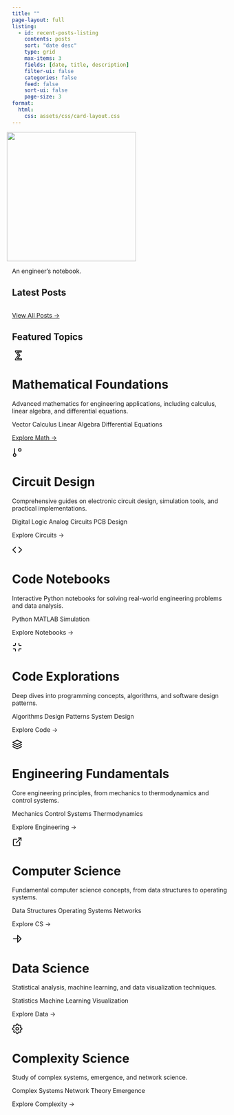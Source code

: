 ```yaml
---
title: ""
page-layout: full
listing:
  - id: recent-posts-listing
    contents: posts
    sort: "date desc"
    type: grid
    max-items: 3
    fields: [date, title, description]
    filter-ui: false
    categories: false
    feed: false
    sort-ui: false
    page-size: 3
format:
  html:
    css: assets/css/card-layout.css
---
```


::: {.content-container}
![](assets/images/logo.svg){width=300px style="margin-left: -0.75rem;"}

::: {.section-description}
An engineer's notebook.
:::
:::

## Latest Posts

::: {#recent-posts-listing}
:::

[View All Posts →](posts/index.qmd){.explore-link style="display: block; margin-top: 2rem;"}

## Featured Topics
:::: {.card-grid}

<div class="card math-card">
<div class="card-header">
<div class="icon-container">
  <svg xmlns="http://www.w3.org/2000/svg" width="24" height="24" viewBox="0 0 24 24" fill="none" stroke="currentColor" stroke-width="2" stroke-linecap="round" stroke-linejoin="round">
    <text x="6" y="20" font-size="24" font-weight="bold">∑</text>
  </svg>
</div>
<h1 class="card-title">Mathematical Foundations</h1>
</div>

Advanced mathematics for engineering applications, including calculus, linear algebra, and differential equations.

<div class="tag-container">
<span class="tag">Vector Calculus</span>
<span class="tag">Linear Algebra</span>
<span class="tag">Differential Equations</span>
</div>

[Explore Math →](/math){.explore-link}
</div>

<div class="card circuit-card">
<div class="card-header">
<div class="icon-container">
  <svg xmlns="http://www.w3.org/2000/svg" width="24" height="24" viewBox="0 0 24 24" fill="none" stroke="currentColor" stroke-width="2" stroke-linecap="round" stroke-linejoin="round">
    <path d="M6 3v12"/>
    <path d="M18 9a3 3 0 1 0 0-6 3 3 0 0 0 0 6z"/>
    <path d="M6 21a3 3 0 1 0 0-6 3 3 0 0 0 0 6z"/>
  </svg>
</div>
<h1 class="card-title">Circuit Design</h1>
</div>

Comprehensive guides on electronic circuit design, simulation tools, and practical implementations.

<div class="tag-container">
<span class="tag">Digital Logic</span>
<span class="tag">Analog Circuits</span>
<span class="tag">PCB Design</span>
</div>

[Explore Circuits →]{.explore-link}
</div>

<div class="card code-card">
<div class="card-header">
<div class="icon-container">
  <svg xmlns="http://www.w3.org/2000/svg" width="24" height="24" viewBox="0 0 24 24" fill="none" stroke="currentColor" stroke-width="2" stroke-linecap="round" stroke-linejoin="round">
    <polyline points="16 18 22 12 16 6"/>
    <polyline points="8 6 2 12 8 18"/>
  </svg>
</div>
<h1 class="card-title">Code Notebooks</h1>
</div>

Interactive Python notebooks for solving real-world engineering problems and data analysis.

<div class="tag-container">
<span class="tag">Python</span>
<span class="tag">MATLAB</span>
<span class="tag">Simulation</span>
</div>

[Explore Notebooks →]{.explore-link}
</div>

<div class="card code-explore-card">
<div class="card-header">
<div class="icon-container">
  <svg xmlns="http://www.w3.org/2000/svg" width="24" height="24" viewBox="0 0 24 24" fill="none" stroke="currentColor" stroke-width="2" stroke-linecap="round" stroke-linejoin="round">
    <path d="M8 3v3a2 2 0 0 1-2 2H3m18 0h-3a2 2 0 0 1-2-2V3m0 18v-3a2 2 0 0 1 2-2h3M3 16h3a2 2 0 0 1 2 2v3"/>
  </svg>
</div>
<h1 class="card-title">Code Explorations</h1>
</div>

Deep dives into programming concepts, algorithms, and software design patterns.

<div class="tag-container">
<span class="tag">Algorithms</span>
<span class="tag">Design Patterns</span>
<span class="tag">System Design</span>
</div>

[Explore Code →]{.explore-link}
</div>

<div class="card eng-card">
<div class="card-header">
<div class="icon-container">
  <svg xmlns="http://www.w3.org/2000/svg" width="24" height="24" viewBox="0 0 24 24" fill="none" stroke="currentColor" stroke-width="2" stroke-linecap="round" stroke-linejoin="round">
    <path d="M12 2L2 7l10 5 10-5-10-5zM2 17l10 5 10-5M2 12l10 5 10-5"/>
  </svg>
</div>
<h1 class="card-title">Engineering Fundamentals</h1>
</div>

Core engineering principles, from mechanics to thermodynamics and control systems.

<div class="tag-container">
<span class="tag">Mechanics</span>
<span class="tag">Control Systems</span>
<span class="tag">Thermodynamics</span>
</div>

[Explore Engineering →]{.explore-link}
</div>

<div class="card cs-card">
<div class="card-header">
<div class="icon-container">
  <svg xmlns="http://www.w3.org/2000/svg" width="24" height="24" viewBox="0 0 24 24" fill="none" stroke="currentColor" stroke-width="2" stroke-linecap="round" stroke-linejoin="round">
    <path d="M18 13v6a2 2 0 0 1-2 2H5a2 2 0 0 1-2-2V8a2 2 0 0 1 2-2h6"/>
    <polyline points="15 3 21 3 21 9"/>
    <line x1="10" y1="14" x2="21" y2="3"/>
  </svg>
</div>
<h1 class="card-title">Computer Science</h1>
</div>

Fundamental computer science concepts, from data structures to operating systems.

<div class="tag-container">
<span class="tag">Data Structures</span>
<span class="tag">Operating Systems</span>
<span class="tag">Networks</span>
</div>

[Explore CS →]{.explore-link}
</div>

<div class="card data-card">
<div class="card-header">
<div class="icon-container">
  <svg xmlns="http://www.w3.org/2000/svg" width="24" height="24" viewBox="0 0 24 24" fill="none" stroke="currentColor" stroke-width="2" stroke-linecap="round" stroke-linejoin="round">
    <path d="M21 12l-8-8v16l8-8z"/>
    <path d="M3 12h12"/>
  </svg>
</div>
<h1 class="card-title">Data Science</h1>
</div>

Statistical analysis, machine learning, and data visualization techniques.

<div class="tag-container">
<span class="tag">Statistics</span>
<span class="tag">Machine Learning</span>
<span class="tag">Visualization</span>
</div>

[Explore Data →]{.explore-link}
</div>

<div class="card complexity-card">
<div class="card-header">
<div class="icon-container">
  <svg xmlns="http://www.w3.org/2000/svg" width="24" height="24" viewBox="0 0 24 24" fill="none" stroke="currentColor" stroke-width="2" stroke-linecap="round" stroke-linejoin="round">
    <circle cx="12" cy="12" r="3"/>
    <path d="M19.4 15a1.65 1.65 0 0 0 .33 1.82l.06.06a2 2 0 0 1 0 2.83 2 2 0 0 1-2.83 0l-.06-.06a1.65 1.65 0 0 0-1.82-.33 1.65 1.65 0 0 0-1 1.51V21a2 2 0 0 1-2 2 2 2 0 0 1-2-2v-.09A1.65 1.65 0 0 0 9 19.4a1.65 1.65 0 0 0-1.82.33l-.06.06a2 2 0 0 1-2.83 0 2 2 0 0 1 0-2.83l.06-.06a1.65 1.65 0 0 0 .33-1.82 1.65 1.65 0 0 0-1.51-1H3a2 2 0 0 1-2-2 2 2 0 0 1 2-2h.09A1.65 1.65 0 0 0 4.6 9a1.65 1.65 0 0 0-.33-1.82l-.06-.06a2 2 0 0 1 0-2.83 2 2 0 0 1 2.83 0l.06.06a1.65 1.65 0 0 0 1.82.33H9a1.65 1.65 0 0 0 1-1.51V3a2 2 0 0 1 2-2 2 2 0 0 1 2 2v.09a1.65 1.65 0 0 0 1 1.51 1.65 1.65 0 0 0 1.82-.33l.06-.06a2 2 0 0 1 2.83 0 2 2 0 0 1 0 2.83l-.06.06a1.65 1.65 0 0 0-.33 1.82V9a1.65 1.65 0 0 0 1.51 1H21a2 2 0 0 1 2 2 2 2 0 0 1-2 2h-.09a1.65 1.65 0 0 0-1.51 1z"/>
  </svg>
</div>
<h1 class="card-title">Complexity Science</h1>
</div>

Study of complex systems, emergence, and network science.

<div class="tag-container">
<span class="tag">Complex Systems</span>
<span class="tag">Network Theory</span>
<span class="tag">Emergence</span>
</div>

[Explore Complexity →]{.explore-link}
</div>

::::

